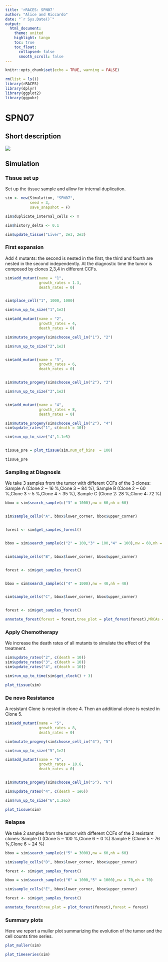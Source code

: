 ```yaml
---
title: 'rRACES: SPN07'
author: "Alice and Riccardo"
date: "`r Sys.Date()`"
output: 
  html_document:
    theme: united
    highlight: tango
    toc: true
    toc_float:
      collapsed: false
      smooth_scroll: false
---
```

```r
knitr::opts_chunk$set(echo = TRUE, warning = FALSE)
```
```r
rm(list = ls())
library(rRACES)
library(dplyr)
library(ggplot2)
library(ggpubr)
```

# SPN07
## Short description
![](SPN07.png)

## Simulation
### Tissue set up

Set up the tissue sample and allow for internal duplication.

```r
sim <- new(Simulation, "SPN07",
           seed = 3,
           save_snapshot = F)

sim$duplicate_internal_cells <- T

sim$history_delta <- 0.1

sim$update_tissue("Liver", 2e3, 2e3)

```

### First expansion

Add 4 mutants: the second is nested in the first, the third and fourth are nested in the second independently. At the
diagnostic time the tumor is composed by clones 2,3,4 in different CCFs.

```r

sim$add_mutant(name = "1",
               growth_rates = 1.3,
               death_rates = 0)


sim$place_cell("1", 1000, 1000)

sim$run_up_to_size("1",1e2)

sim$add_mutant(name = "2",
               growth_rates = 4,
               death_rates = 0)

sim$mutate_progeny(sim$choose_cell_in("1"), "2")

sim$run_up_to_size("2",1e2)


sim$add_mutant(name = "3",
               growth_rates = 6,
               death_rates = 0)


sim$mutate_progeny(sim$choose_cell_in("2"), "3")

sim$run_up_to_size("3",1e2)


sim$add_mutant(name = "4",
               growth_rates = 8,
               death_rates = 0)

sim$mutate_progeny(sim$choose_cell_in("2"), "4")
sim$update_rates("1", c(death = 10))

sim$run_up_to_size("4",1.1e5)


tissue_pre = plot_tissue(sim,num_of_bins  = 100)

tissue_pre

```

### Sampling at Diagnosis

We take 3 samples from the tumor with different CCFs of the 3 clones: 
Sample A (Clone 2 ~ 16 %,Clone 3 ~ 84 %), Sample B (Clone 2 ~ 60 %,Clone 3 ~  5 %,Clone 4 ~ 35 %), 
Sample C (Clone 2: 28 %,Clone 4: 72 %)

```r


bbox = sim$search_sample(c("3" = 1000),nw = 60,nh = 60)


sim$sample_cells("A", bbox$lower_corner, bbox$upper_corner)


forest <- sim$get_samples_forest()


bbox = sim$search_sample(c("2" = 100,"3" = 100,"4" = 100),nw = 60,nh = 60)


sim$sample_cells("B", bbox$lower_corner, bbox$upper_corner)


forest <- sim$get_samples_forest()


bbox = sim$search_sample(c("4" = 1000),nw = 40,nh = 40)


sim$sample_cells("C", bbox$lower_corner, bbox$upper_corner)


forest <- sim$get_samples_forest()

annotate_forest(forest = forest,tree_plot = plot_forest(forest),MRCAs = T)

```

### Apply Chemotherapy

We increase the death rates of all mutants to simulate the effect of the treatment.

```r

sim$update_rates("2", c(death = 10))
sim$update_rates("3", c(death = 10))
sim$update_rates("4", c(death = 10))

sim$run_up_to_time(sim$get_clock() + 3)

plot_tissue(sim)

```

### De novo Resistance

A resistant Clone is nested in clone 4. Then an additional clone is nested in Clone 5.

```r

sim$add_mutant(name = "5",
               growth_rates = 8,
               death_rates = 0)

sim$mutate_progeny(sim$choose_cell_in("4"), "5")

sim$run_up_to_size("5",1e2)

sim$add_mutant(name = "6",
               growth_rates = 10.6,
               death_rates = 0)


sim$mutate_progeny(sim$choose_cell_in("5"), "6")

sim$update_rates("4", c(death = 1e6))

sim$run_up_to_size("6",1.2e5)

plot_tissue(sim)

```

### Relapse

We take 2 samples from the tumor with different CCFs of the 2 resistant clones: 
Sample D (Clone 5 ~ 100 %,Clone 6  ~ 0 %)
Sample E (Clone 5 ~ 76 %,Clone 6 ~  24 %)

```r

bbox = sim$search_sample(c("5" = 3000),nw = 60,nh = 60)

sim$sample_cells("D", bbox$lower_corner, bbox$upper_corner)

forest <- sim$get_samples_forest()

bbox = sim$search_sample(c("6" = 1000,"5" = 1000),nw = 70,nh = 70)

sim$sample_cells("E", bbox$lower_corner, bbox$upper_corner)

forest <- sim$get_samples_forest()

annotate_forest(tree_plot = plot_forest(forest),forest = forest)

```


### Summary plots

Here we report a muller plot summarizing the evolution of the tumor and the cell counts time series.

```r

plot_muller(sim)

```
```r

plot_timeseries(sim)

```
